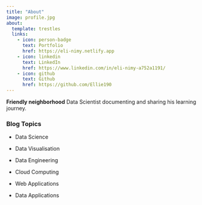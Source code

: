 ```yaml
---
title: "About"
image: profile.jpg
about:
  template: trestles
  links:
    - icon: person-badge
      text: Portfolio
      href: https://eli-nimy.netlify.app
    - icon: linkedin
      text: LinkedIn
      href: https://www.linkedin.com/in/eli-nimy-a752a1191/
    - icon: github
      text: Github
      href: https://github.com/Ellie190
---
```


**Friendly neighborhood** Data Scientist documenting and sharing his learning journey.

### Blog Topics

-   Data Science

-   Data Visualisation

-   Data Engineering

-   Cloud Computing

-   Web Applications

-   Data Applications
